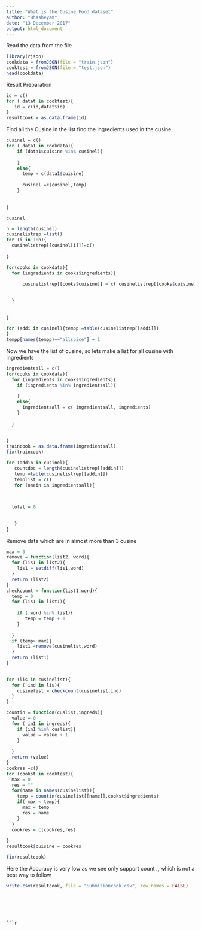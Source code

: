 ```yaml
---
title: "What is the Cusine Food dataset"
author: "Bhasheyam"
date: "13 December 2017"
output: html_document
---
```


Read the data from the file

```r
library(rjson)
cookdata = fromJSON(file = "train.json")
cooktest = fromJSON(file = "test.json")
head(cookdata)
```
Result Preparation


```r
id = c()
for ( datat in cooktest){
   id = c(id,datat$id)
}
resultcook = as.data.frame(id)

```

Find all the Cusine in the list find the ingredients used in the cusine.
```r
cusinel = c()
for ( data1 in cookdata){
    if (data1$cuisine %in% cusinel){
      
    }
    else{
      temp = c(data1$cuisine)
      
      cusinel =c(cusinel,temp)
    }
 
  
}


```




```r
cusinel
```



```r
n = length(cusinel)
cusinelistrep =list()
for (i in 1:n){
  cusinelistrep[[cusinel[i]]]=c()
  
}


```

```r
for(cooks in cookdata){
  for (ingredients in cooks$ingredients){
    
      cusinelistrep[[cooks$cuisine]] = c( cusinelistrep[[cooks$cuisine]], ingredients)
    
    
  }
  
  
}


```

```r
for (addi in cusinel){tempp =table(cusinelistrep[[addi]])
}
tempp[names(tempp)=="allspice"] + 1
```




Now we have the list of cusine, so lets make a list for all cusine with ingredients


```r
ingredientsall = c()
for(cooks in cookdata){
  for (ingredients in cooks$ingredients){
    if (ingredients %in% ingredientsall){
      
    }
    else{
      ingredientsall = c( ingredientsall, ingredients)
    }
    
  }
  
  
}
traincook = as.data.frame(ingredientsall)
fix(traincook)
```

```r
for (addin in cusinel){
   countdoc = length(cusinelistrep[[addin]])
   temp =table(cusinelistrep[[addin]])
   templist = c()
   for (onein in ingredientsall){
 

  
  total = 0
  
  
   }
}

```






























Remove data which are in almost more than 3 cusine
```r
max = 3
remove = function(list2, word){
  for (lis1 in list2){
    lis1 = setdiff(lis1,word)
  }
  return (list2)
}
checkcount = function(list1,word){
  temp = 0
  for (lis1 in list1){
    
    if ( word %in% lis1){
       temp = temp + 1
    }
    
  }
  if (temp> max){
    list1 =remove(cusinelist,word)
  }
  return (list1)
}
  

for (lis in cusinelist){
  for ( ind in lis){
    cusinelist = checkcount(cusinelist,ind)
  }
}

```








```r
countin = function(cuslist,ingreds){
  value = 0
  for ( in1 in ingreds){
    if (in1 %in% cuslist){
      value = value + 1
    }
    
  }
  return (value)
}
cookres =c()
for (cookst in cooktest){
  max = 0
  res = ""
  for(name in names(cusinelist)){
    temp = countin(cusinelist[[name]],cookst$ingredients)
    if( max < temp){
      max = temp
      res = name
    }
  }
  cookres = c(cookres,res)
 
}
resultcook$cuisine = cookres

fix(resultcook)
```

Here the Accuracy is very low as we see only support count ., which is not a best way to follow
```r
write.csv(resultcook, file = "Submisioncook.csv", row.names = FALSE)
```
```


 
    
  
```r

```









